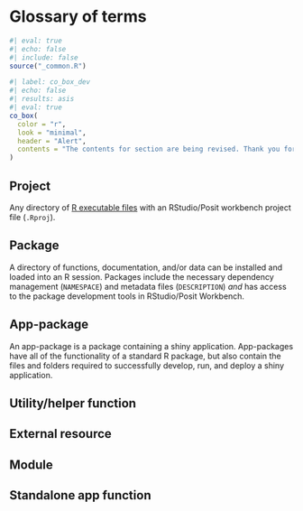 # Glossary of terms 

```r
#| eval: true 
#| echo: false 
#| include: false
source("_common.R")
```

```r
#| label: co_box_dev
#| echo: false
#| results: asis
#| eval: true
co_box(
  color = "r", 
  look = "minimal",
  header = "Alert",
  contents = "The contents for section are being revised. Thank you for your patience."
)
```

## Project 

Any directory of [R executable files](https://cran.r-project.org/) with an RStudio/Posit workbench project file (`.Rproj`).

## Package

A directory of functions, documentation, and/or data can be installed and loaded into an R session. Packages include the necessary dependency management (`NAMESPACE`) and metadata files (`DESCRIPTION`) *and* has access to the package development tools in RStudio/Posit Workbench.

## App-package

An app-package is a package containing a shiny application. App-packages have all of the functionality of a standard R package, but also contain the files and folders required to successfully develop, run, and deploy a shiny application.

## Utility/helper function

## External resource

## Module 

## Standalone app function


